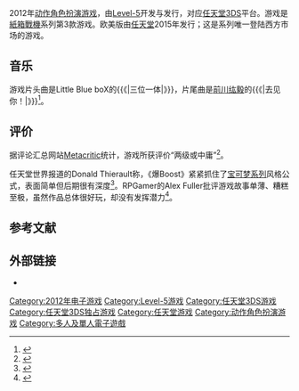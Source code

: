 {{NoteTA
| G1 = Games
}}

{{Infobox video game
| title = 紙箱戰機 爆Boost
| japanese = ダンボール戦機 爆Boost
| english = LBX: Little Battlers eXperience
| developer = [[Level-5|Level-5]]
| publisher = {{vgr|JP|Level-5|欧美|[[任天堂|任天堂]]}}
| series = [[紙箱戰機|紙箱戰機]]
| genre = [[动作角色扮演游戏|动作角色扮演]]
| platforms = [[任天堂3DS|任天堂3DS]]
| released = {{vgr|JP|2012年7月5日|NA|2015年8月21日|EU|2015年9月4日}}
| modes = [[单人电子游戏|单人]]、[[多人电子游戏|多人]]
}}

{{vgname|紙箱戰機 爆Boost|ja=ダンボール戦機 爆Boost|en=LBX: Little Battlers eXperience}}2012年[[动作角色扮演游戏|动作角色扮演游戏]]，由[[Level-5|Level-5]]开发与发行，对应[[任天堂3DS|任天堂3DS]]平台。游戏是[[紙箱戰機|紙箱戰機]]系列第3款游戏。欧美版由[[任天堂|任天堂]]2015年发行；这是系列唯一登陆西方市场的游戏。

== 音乐 ==

游戏片头曲是Little Blue boX的{{《|三位一体|》}}，片尾曲是[[前川纮毅|前川纮毅]]的{{《|去见你！|》}}<ref>{{cite web | url = https://game.watch.impress.co.jp/docs/news/534300.html | script-title = ja:レベルファイブ、3DS「ダンボール戦機 爆ブースト」 | publisher = Impress Corporation | website = Game Watch | date = 2012-05-21 | access-date = 2022-05-29}}</ref>。

== 评价 ==

{{Video game reviews
| MC = 73/100
| NWR = 7/10
| RPG = 3/5
}}

据评论汇总网站[[Metacritic|Metacritic]]统计，游戏所获评价“两级或中庸”<ref>{{Cite web |title=LBX: Little Battlers eXperience |url=https://www.metacritic.com/game/3ds/lbx-little-battlers-experience |access-date=2022-04-29 |website=Metacritic |language=en}}</ref>。

任天堂世界报道的Donald Thierault称，《爆Boost》紧紧抓住了[[宝可梦系列|宝可梦系列]]风格公式，表面简单但后期很有深度<ref>{{Cite web |last=Thierault |first=Donald |date=2015-09-08 |title=LBX: Little Battlers eXperience Review - Review |url=http://www.nintendoworldreport.com/review/41110/lbx-little-battlers-experience-3ds-review |access-date=2022-04-29 |website=Nintendo World Report}}</ref>。RPGamer的Alex Fuller批评游戏故事单薄、糟糕至极，虽然作品总体很好玩，却没有发挥潜力<ref name=":0">{{Cite web |last=Fuller |first=Alex |title=LBX: Little Battlers eXperience Review |url=https://rpgamer.com/review/lbx-little-battlers-experience-review/ |access-date=2022-05-01 |website=RPGamer |language=en-US}}</ref>。

== 参考文献 ==
{{Reflist}}

== 外部链接 ==

* {{Official websites|https://www.danball-senki.jp/baku-boost/}}

{{Level-5}}

{{DEFAULTSORT:Danball Senki Baku Boost}}
[[Category:2012年电子游戏|Category:2012年电子游戏]]
[[Category:Level-5游戏|Category:Level-5游戏]]
[[Category:任天堂3DS游戏|Category:任天堂3DS游戏]]
[[Category:任天堂3DS独占游戏|Category:任天堂3DS独占游戏]]
[[Category:任天堂游戏|Category:任天堂游戏]]
[[Category:动作角色扮演游戏|Category:动作角色扮演游戏]]
[[Category:多人及單人電子遊戲|Category:多人及單人電子遊戲]]

{{Action-rpg-videogame-stub}}